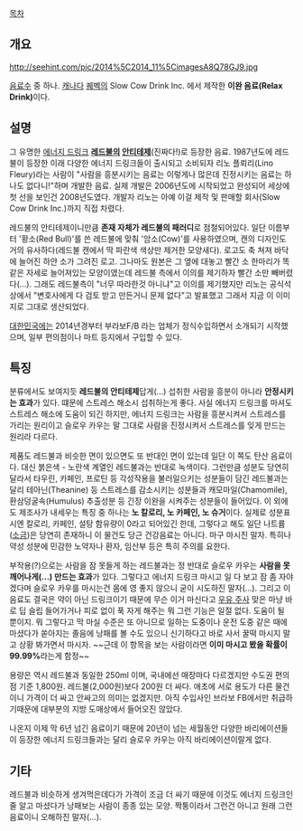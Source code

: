 [[목차]]

== 개요 ==
http://seehint.com/pic/2014%5C2014_11%5CimagesA8Q78GJ9.jpg
{{{+1 Slow Cow }}}

[[음료수]] 중 하나. [[캐나다]] [[퀘벡]]의 Slow Cow Drink Inc. 에서 제작한 '''이완 음료(Relax Drink)'''이다.

== 설명 ==
그 유명한 [[에너지 드링크]] '''[[레드불]]의 [[안티테제]]'''(진짜다!)로 등장한 음료. 1987년도에 레드불이 등장한 이래 다양한 에너지 드링크들이 출시되고 소비되자 리노 플뢰리(Lino Fleury)라는 사람이 "사람을 흥분시키는 음료는 이렇게나 많은데 진정시키는 음료는 하나도 없다니!"하며 개발한 음료. 실제 개발은 2006년도에 시작되었고 완성되어 세상에 첫 선을 보인건 2008년도였다. 개발자 리노는 아예 이걸 제작 및 판매할 회사(Slow Cow Drink Inc.)까지 직접 차렸다.

레드불의 안티테제이니만큼 '''존재 자체가 레드불의 패러디'''로 점철되어있다. 일단 이름부터 '황소(Red Bull)'를 쓴 레드불에 맞춰 '암소(Cow)'를 사용하였으며, 캔의 디자인도 거의 유사하다(레드불 캔에서 딱 파란색 색상만 제거한 모양새다). 로고도 축 쳐져 바닥에 늘어진 하얀 소가 그려진 로고. 그나마도 원본은 그 옆에 대놓고 빨간 소 한마리가 똑같은 자세로 늘어져있는 모양이였는데 레드불 측에서 이의를 제기하자 빨간 소만 빼버렸다(...). 그래도 레드불측이 "너무 따라한것 아니냐"고 이의를 제기했지만 리노는 공식석상에서 "변호사에게 다 검토 받고 만든거니 문제 없다"고 발표했고 그래서 지금 이 이미지로 그대로 생산되었다.

[[대한민국]]에는 2014년경부터 부라보F/B 라는 업체가 정식수입하면서 소개되기 시작했으며, 일부 편의점이나 마트 등지에서 구입할 수 있다.

== 특징 ==
분류에서도 보여지듯 '''레드불의 안티테제'''답게(...) 섭취한 사람을 흥분이 아니라 '''안정시키는 효과'''가 있다. 떄문에 스트레스 해소시 섭취하는게 좋다. 사실 에너지 드링크를 마셔도 스트레스 해소에 도움이 되긴 하지만, 에너지 드링크는 사람을 흥분시켜서 스트레스를 가리는 원리이고 슬로우 카우는 말 그대로 사람을 진정시켜서 스트레스를 잊게 만드는 원리라 다르다.

제품도 레드불과 비슷한 면이 있으면도 또 반대인 면이 있는데 일단 이 쪽도 탄산 음료이다. 대신 붉은색 - 노란색 계열인 레드불과는 반대로 녹색이다. 그런만큼 성분도 당연히 달라서 타우린, 카페인, 프로틴 등 각성작용을 불러일으키는 성분들이 담긴 레드불과는 달리 테아닌(Theanine) 등 스트레스를 감소시키는 성분들과 캐모마일(Chamomile), 환삼덩굴속(Humulus) 추출성분 등 긴장 이완을 시켜주는 성분들이 들어있다. 이 외에도 제조사가 내세우는 특징 중 하나는 '''노 칼로리, 노 카페인, 노 슈거'''이다. 실제로 성분표시엔 칼로리, 카페인, 설탕 함유량이 0라고 되어있긴 한데, 그렇다고 해도 일단 나트륨([[소금]])은 당연히 존재하니 이 물건도 당근 건강음료는 아니다. 마구 마시진 말자. 특히나 약성 성분에 민감한 노약자나 환자, 임산부 등은 특히 주의를 요한다.

부작용(?)으로는 사람을 잠 못들게 하는 레드불과는 정 반대로 슬로우 카우는 '''사람을 못 깨어나게(...) 만드는 효과'''가 있다. 그렇다고 에너지 드링크 마시고 일 다 보고 잠 좀 자야겠다며 슬로우 카우를 마시는건 몸에 영 좋지 않으니 굳이 시도하진 말자(...). 그리고 이 음료도 결국은 약이 아닌 드링크이기 때문에 무슨 이거 마신다고 [[프로포폴|우유 주사]] 맞은 마냥 바로 딥 슬립 들어가거나 피로 없이 푹 자게 해주는 뭐 그런 기능은 일절 없다. 도움이 될 뿐이지. 뭐 그렇다고 막 마실 수준은 또 아니므로 일하는 도중이나 운전 도중 같은 때에 마셨다가 쏟아지는 졸음에 낭패를 볼 수도 있으니 신기하다고 바로 사서 꿀떡 마시지 말고 상황 봐가면서 마시자. ~~근데 이 항목을 보는 사람이라면 '''이미 마시고 봤을 확률이 99.99%'''라는게 함정~~

용량은 역시 레드불과 동일한 250ml 이며, 국내에선 매장마다 다르겠지만 수도권 편의점 기준 1,800원. 레드불(2,000원)보다 200원 더 싸다. 애초에 서로 용도가 다른 물건이니 가격이 더 싸고 안싸고의 의미는 없겠지만. 
아직 수입사인 브라보 FB에서만 취급하기때문에 대부분의 지방 도매상에서 들어오진 않았다.

나온지 이제 막 6년 넘긴 음료이기 때문에 20년이 넘는 세월동안 다양한 바리에이션들이 등장한 에너지 드링크들과는 달리 슬로우 카우는 아직 바리에이션이랄게 없다.

== 기타 ==
레드불과 비슷하게 생겨먹은데다가 가격이 조금 더 싸기 때문에 이것도 에너지 드링크인줄 알고 마셨다가 낭패보는 사람이 종종 있는 모양. 짝퉁이라서 그런건 아니고 원래 그런 음료이니 오해하진 말자(...).
